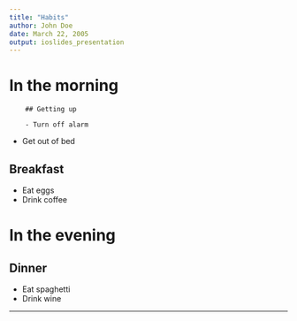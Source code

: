 ```yaml
---
title: "Habits"
author: John Doe
date: March 22, 2005
output: ioslides_presentation
---
```

		
# In the morning
		
		## Getting up
		
		- Turn off alarm
- Get out of bed

## Breakfast

- Eat eggs
- Drink coffee

# In the evening

## Dinner

- Eat spaghetti
- Drink wine

----------


